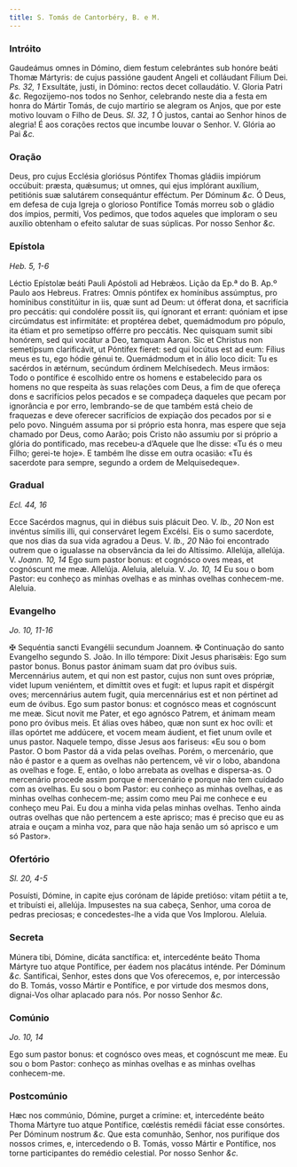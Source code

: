 ```yaml
---
title: S. Tomás de Cantorbéry, B. e M.
---
```


### Intróito

<div class="grid grid-cols-2 gap-5">
  <span class="text-justify">
    Gaudeámus omnes in Dómino, diem festum celebrántes sub honóre beáti Thomæ
    Mártyris: de cujus passióne gaudent Angeli et colláudant Fílium Dei.
    <em>Ps. 32, 1</em> Exsultáte, justi, in Dómino: rectos decet collaudátio. V.
    Gloria Patri <em>&c.</em>
  </span>
  <span class="text-justify">
    Regozijemo-nos todos no Senhor, celebrando neste dia a festa em honra do
    Mártir Tomás, de cujo martírio se alegram os Anjos, que por este motivo
    louvam o Filho de Deus. <em>Sl. 32, 1</em> Ó justos, cantai ao Senhor hinos
    de alegria! É aos corações rectos que incumbe louvar o Senhor. V. Glória ao
    Pai <em>&c.</em>
  </span>
</div>

### Oração

<div class="grid grid-cols-2 gap-5">
  <span class="text-justify">
    Deus, pro cujus Ecclésia gloriósus Póntifex Thomas gládiis impiórum
    occúbuit: præsta, quǽsumus; ut omnes, qui ejus implórant auxílium,
    petitiónis suæ salutárem consequántur efféctum. Per Dóminum <em>&c.</em>
  </span>
  <span class="text-justify">
    Ó Deus, em defesa de cuja Igreja o glorioso Pontífice Tomás morreu sob o
    gládio dos ímpios, permiti, Vos pedimos, que todos aqueles que imploram o
    seu auxílio obtenham o efeito salutar de suas súplicas. Por nosso Senhor
    <em>&c.</em>
  </span>
</div>

### Epístola 

_Heb. 5, 1-6_

<div class="grid grid-cols-2 gap-5">
  <span class="text-justify">
    Léctio Epístolæ beáti Pauli Apóstoli ad Hebrǽos.
  </span>
  <span class="text-justify">Lição da Ep.ª do B. Ap.º Paulo aos Hebreus.</span>
  <span class="text-justify">
    Fratres: Omnis póntifex ex homínibus assúmptus, pro homínibus constitúitur
    in iis, quæ sunt ad Deum: ut ófferat dona, et sacrifícia pro peccátis: qui
    condolére possit iis, qui ígnorant et errant: quóniam et ipse circúmdatus
    est infirmitáte: et proptérea debet, quemádmodum pro pópulo, ita étiam et
    pro semetípso offérre pro peccátis. Nec quisquam sumit sibi honórem, sed qui
    vocátur a Deo, tamquam Aaron. Sic et Christus non semetípsum clarificávit,
    ut Póntifex fíeret: sed qui locútus est ad eum: Fílius meus es tu, ego hódie
    génui te. Quemádmodum et in álio loco dicit: Tu es sacérdos in ætérnum,
    secúndum órdinem Melchísedech.
  </span>
  <span class="text-justify">
    Meus irmãos: Todo o pontífice é escolhido entre os homens e estabelecido
    para os homens no que respeita às suas relações com Deus, a fim de que
    ofereça dons e sacrifícios pelos pecados e se compadeça daqueles que pecam
    por ignorância e por erro, lembrando-se de que também está cheio de
    fraquezas e deve oferecer sacrifícios de expiação dos pecados por si e pelo
    povo. Ninguém assuma por si próprio esta honra, mas espere que seja chamado
    por Deus, como Aarão; pois Cristo não assumiu por si próprio a glória do
    pontificado, mas recebeu-a d’Aquele que lhe disse: «Tu és o meu Filho;
    gerei-te hoje». E também lhe disse em outra ocasião: «Tu és sacerdote para
    sempre, segundo a ordem de Melquisedeque».
  </span>
</div>

### Gradual 

_Ecl. 44, 16_

<div class="grid grid-cols-2 gap-5">
  <span class="text-justify">
    Ecce Sacérdos magnus, qui in diébus suis plácuit Deo. V. <em>Ib., 20</em>
    Non est invéntus símilis illi, qui conserváret legem Excélsi.
  </span>
  <span class="text-justify">
    Eis o sumo sacerdote, que nos dias da sua vida agradou a Deus. V.
    <em>Ib., 20</em> Não foi encontrado outrem que o igualasse na observância da
    lei do Altíssimo.
  </span>
  <span class="text-justify">
    Allelúja, allelúja. V. <em>Joann. 10, 14</em> Ego sum pastor bonus: et
    cognósco oves meas, et cognóscunt me meæ. Allelúja.
  </span>
  <span class="text-justify">
    Aleluia, aleluia. V. <em>Jo. 10, 14</em> Eu sou o bom Pastor: eu conheço as
    minhas ovelhas e as minhas ovelhas conhecem-me. Aleluia.
  </span>
</div>

### Evangelho 

_Jo. 10, 11-16_

<div class="grid grid-cols-2 gap-5">
  <span class="text-justify">
    <span class="text-red-500">&#10016;</span> Sequéntia sancti Evangélii
    secundum Joannem.
  </span>
  <span class="text-justify">
    <span class="text-red-500">&#10016;</span> Continuação do santo Evangelho
    segundo S. João.
  </span>
  <span class="text-justify">
    In illo témpore: Dixit Jesus pharisǽis: Ego sum pastor bonus. Bonus pastor
    ánimam suam dat pro óvibus suis. Mercennárius autem, et qui non est pastor,
    cujus non sunt oves própriæ, videt lupum veniéntem, et dimíttit oves et
    fugit: et lupus rapit et dispérgit oves; mercennárius autem fugit, quia
    mercennárius est et non pértinet ad eum de óvibus. Ego sum pastor bonus: et
    cognósco meas et cognóscunt me meæ. Sicut novit me Pater, et ego agnósco
    Patrem, et ánimam meam pono pro óvibus meis. Et álias oves hábeo, quæ non
    sunt ex hoc ovíli: et illas opórtet me addúcere, et vocem meam áudient, et
    fiet unum ovíle et unus pastor.
  </span>
  <span class="text-justify">
    Naquele tempo, disse Jesus aos fariseus: «Eu sou o bom Pastor. O bom Pastor
    dá a vida pelas ovelhas. Porém, o mercenário, que não é pastor e a quem as
    ovelhas não pertencem, vê vir o lobo, abandona as ovelhas e foge. E, então,
    o lobo arrebata as ovelhas e dispersa-as. O mercenário procede assim porque
    é mercenário e porque não tem cuidado com as ovelhas. Eu sou o bom Pastor:
    eu conheço as minhas ovelhas, e as minhas ovelhas conhecem-me; assim como
    meu Pai me conhece e eu conheço meu Pai. Eu dou a minha vida pelas minhas
    ovelhas. Tenho ainda outras ovelhas que não pertencem a este aprisco; mas é
    preciso que eu as atraia e ouçam a minha voz, para que não haja senão um só
    aprisco e um só Pastor».
  </span>
</div>

### Ofertório 

_Sl. 20, 4-5_

<div class="grid grid-cols-2 gap-5">
  <span class="text-justify">
    Posuísti, Dómine, in capite ejus corónam de lápide pretióso: vitam pétiit a
    te, et tribuísti ei, allelúja.
  </span>
  <span class="text-justify">
    Impusestes na sua cabeça, Senhor, uma coroa de pedras preciosas; e
    concedestes-lhe a vida que Vos Implorou. Aleluia.
  </span>
</div>

### Secreta

<div class="grid grid-cols-2 gap-5">
  <span class="text-justify">
    Múnera tibi, Dómine, dicáta sanctífica: et, intercedénte beáto Thoma Mártyre
    tuo atque Pontífice, per éadem nos placátus inténde. Per Dóminum
    <em>&c.</em>
  </span>
  <span class="text-justify">
    Santificai, Senhor, estes dons que Vos oferecemos, e, por intercessão do B.
    Tomás, vosso Mártir e Pontífice, e por virtude dos mesmos dons, dignai-Vos
    olhar aplacado para nós. Por nosso Senhor <em>&c.</em>
  </span>
</div>

### Comúnio 

_Jo. 10, 14_

<div class="grid grid-cols-2 gap-5">
  <span class="text-justify">
    Ego sum pastor bonus: et cognósco oves meas, et cognóscunt me meæ.
  </span>
  <span class="text-justify">
    Eu sou o bom Pastor: conheço as minhas ovelhas e as minhas ovelhas
    conhecem-me.
  </span>
</div>

### Postcomúnio

<div class="grid grid-cols-2 gap-5">
  <span class="text-justify">
    Hæc nos commúnio, Dómine, purget a crímine: et, intercedénte beáto Thoma
    Mártyre tuo atque Pontífice, cœléstis remédii fáciat esse consórtes. Per
    Dóminum nostrum <em>&c.</em>
  </span>
  <span class="text-justify">
    Que esta comunhão, Senhor, nos purifique dos nossos crimes, e, intercedendo
    o B. Tomás, vosso Mártir e Pontífice, nos torne participantes do remédio
    celestial. Por nosso Senhor <em>&c.</em>
  </span>
</div>
